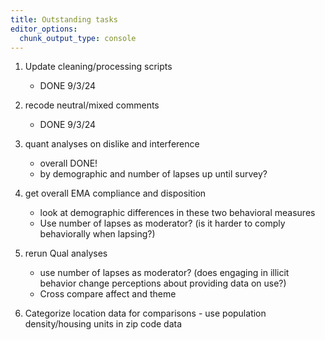```yaml
---
title: Outstanding tasks
editor_options: 
  chunk_output_type: console
---
```


1. Update cleaning/processing scripts

    - DONE 9/3/24

2. recode neutral/mixed comments

    - DONE 9/3/24
    
3. quant analyses on dislike and interference

    - overall DONE!
    - by demographic and number of lapses up until survey?
    
4. get overall EMA compliance and disposition

    - look at demographic differences in these two behavioral measures
    - Use number of lapses as moderator? (is it harder to comply behaviorally when lapsing?)

5. rerun Qual analyses

    - use number of lapses as moderator? (does engaging in illicit behavior change perceptions about providing data on use?)
    - Cross compare affect and theme
  
    
6. Categorize location data for comparisons - use population density/housing units in zip code data